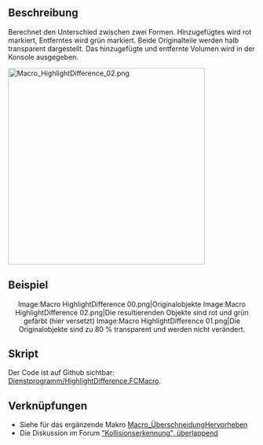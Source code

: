 <languages/>

{{Macro/de
|Name=HighlightDifference
|Name/de=UnterschiedHervorheben
|Description=Berechne den Unterschied zwischen zwei Formen. Hinzufügungen sind rot markiert, Entnahmen sind grün markiert. Beide Originalteile werden halb transparent sein. Das Volumen der Hinzufügungen und Entnahmen wird in der Konsole ausgedruckt.
|Author=Gaël Ecorchard
|Download=[https://wiki.freecad.org/images/2/2e/HighlightDifference.png Werkzeugleistensymbol]
|Version=1.0
|Date=2015-09-24
}}

<span id="Description"></span>
==Beschreibung==

Berechnet den Unterschied zwischen zwei Formen. Hinzugefügtes wird rot markiert, Entferntes wird grün markiert. Beide Originalteile werden halb transparent dargestellt. Das hinzugefügte und entfernte Volumen wird in der Konsole ausgegeben.

{{Codeextralink|https://raw.githubusercontent.com/FreeCAD/FreeCAD-macros/master/Utility/HighlightDifference.FCMacro}}

[[File:Macro HighlightDifference 02.png|400px]]
{{Caption|Ergebnis Differenz zwischen zwei erzeugten Objekten}}

<span id="Example"></span>
==Beispiel==

<center>
<gallery widths="200" heights="220">
Image:Macro HighlightDifference 00.png|Originalobjekte
Image:Macro HighlightDifference 02.png|Die resultierenden Objekte sind rot und grün gefärbt (hier versetzt)
Image:Macro HighlightDifference 01.png|Die Originalobjekte sind zu 80 % transparent und werden nicht verändert.
</gallery>
</center>
{{clear}}

<span id="Script"></span>
==Skript==

Der Code ist auf Github sichtbar: [https://github.com/FreeCAD/FreeCAD-macros/blob/master/Utility/HighlightDifference.FCMacro Dienstprogramm/HighlightDifference.FCMacro].

<span id="Links"></span>
==Verknüpfungen==

* Siehe für das ergänzende Makro  [[Macro_HighlightCommon/de|Macro_ÜberschneidungHervorheben]]
* Die Diskussion im Forum [https://forum.freecad.org/viewtopic.php?f=22&t=12426 "Kollisionserkennung", überlappend]